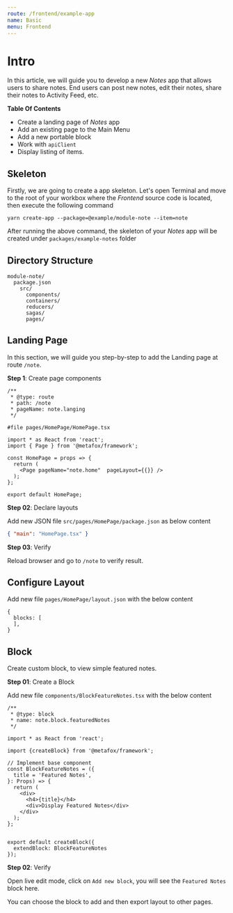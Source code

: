 ```yaml
---
route: /frontend/example-app
name: Basic
menu: Frontend
---
```


# Intro

In this article, we will guide you to develop a new *Notes* app that allows users to share notes. End users can post new notes, edit their notes, share their notes to Activity Feed, etc.

**Table Of Contents**

- Create a landing page of *Notes* app
- Add an existing page to the Main Menu
- Add a new portable block
- Work with `apiClient`
- Display listing of items.

## Skeleton

Firstly, we are going to create a app skeleton. Let's open Terminal and move to the root of your workbox where the *Frontend* source code is located, then execute the following command

```shell script
yarn create-app --package=@example/module-note --item=note
```

After running the above command, the skeleton of your *Notes* app will be created under `packages/example-notes` folder

## Directory Structure

```text
module-note/
  package.json
    src/
      components/
      containers/
      reducers/
      sagas/
      pages/
```

## Landing Page

In this section, we will guide you step-by-step to add the Landing page at route `/note`.

**Step 1**: Create page components

```tsx
/**
 * @type: route
 * path: /note
 * pageName: note.langing
 */

#file pages/HomePage/HomePage.tsx

import * as React from 'react';
import { Page } from '@metafox/framework';

const HomePage = props => {
  return (
    <Page pageName="note.home"  pageLayout={{}} />
  );
};

export default HomePage;
```

**Step 02**: Declare layouts

Add new JSON file `src/pages/HomePage/package.json` as below content

```json
{ "main": "HomePage.tsx" }
```

**Step 03**: Verify

Reload browser and go to `/note` to verify result.

## Configure Layout

Add new file `pages/HomePage/layout.json` with the below content

```tsx
{
  blocks: [
  ],
}
```

## Block

Create custom block, to view simple featured notes.

**Step 01**: Create a Block

Add new file `components/BlockFeatureNotes.tsx` with the below content

```tsx
/**
 * @type: block
 * name: note.block.featuredNotes
 */

import * as React from 'react';

import {createBlock} from '@metafox/framework';

// Implement base component
const BlockFeatureNotes = ({
  title = 'Featured Notes',
}: Props) => {
  return (
    <div>
      <h4>{title}</h4>
      <div>Display Featured Notes</div>
    </div>
  );
};


export default createBlock({
  extendBlock: BlockFeatureNotes
});
```

**Step 02**: Verify

Open live edit mode, click on `Add new block`, you will see the `Featured Notes` block here.

You can choose the block to add and then export layout to other pages.
